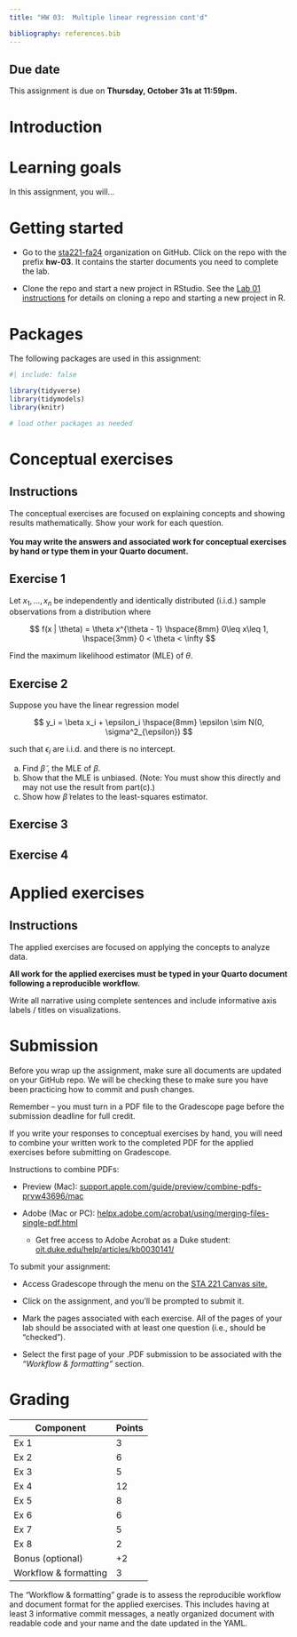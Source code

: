 ```yaml
---
title: "HW 03:  Multiple linear regression cont'd"

bibliography: references.bib
---
```


::: callout-important
## Due date

This assignment is due on **Thursday, October 31s at 11:59pm.**
:::

# Introduction

<!--# Update the introduction-->

# **Learning goals**

In this assignment, you will…

<!--# update the learning goals-->

# **Getting started**

-   Go to the [sta221-fa24](https://www.github.com/sta221-fa24) organization on GitHub. Click on the repo with the prefix **hw-03**. It contains the starter documents you need to complete the lab.

-   Clone the repo and start a new project in RStudio. See the [Lab 01 instructions](https://sta221-fa24.netlify.app/labs/lab-01#clone-the-repo-start-new-rstudio-project) for details on cloning a repo and starting a new project in R.

# Packages

The following packages are used in this assignment:

```r
#| include: false

library(tidyverse)
library(tidymodels)
library(knitr)

# load other packages as needed
```

# Conceptual exercises

## Instructions

The conceptual exercises are focused on explaining concepts and showing results mathematically. Show your work for each question.\
\
**You may write the answers and associated work for conceptual exercises by hand or type them in your Quarto document.**

## Exercise 1

<!--# from Ex 7.11 (pg. 356 in Casella Berger-->

Let $x_1, \ldots, x_n$ be independently and identically distributed (i.i.d.) sample observations from a distribution where

$$
f(x | \theta) = \theta x^{\theta - 1} \hspace{8mm} 0\leq x\leq 1, \hspace{3mm} 0 < \theta < \infty
$$

Find the maximum likelihood estimator (MLE) of $\theta$.

## Exercise 2

<!--# Ex 7.19 (pg. 358) of Casella Berger-->

Suppose you have the linear regression model

$$
y_i = \beta x_i + \epsilon_i \hspace{8mm} \epsilon \sim N(0, \sigma^2_{\epsilon})
$$

such that $\epsilon_i$ are i.i.d. and there is no intercept.

a.  Find $\tilde{\beta}$ , the MLE of $\beta$.
b.  Show that the MLE is unbiased. (Note: You must show this directly and may not use the result from part(c).)
c.  Show how $\tilde{\beta}$ relates to the least-squares estimator.

## Exercise 3

<!--# 11.32 from casella berger-->

## Exercise 4

# Applied exercises

## Instructions

The applied exercises are focused on applying the concepts to analyze data.

**All work for the applied exercises must be typed in your Quarto document following a reproducible workflow.**

Write all narrative using complete sentences and include informative axis labels / titles on visualizations.

# Submission

::: callout-warning
Before you wrap up the assignment, make sure all documents are updated on your GitHub repo. We will be checking these to make sure you have been practicing how to commit and push changes.

Remember -- you must turn in a PDF file to the Gradescope page before the submission deadline for full credit.

If you write your responses to conceptual exercises by hand, you will need to combine your written work to the completed PDF for the applied exercises before submitting on Gradescope.

Instructions to combine PDFs:

-   Preview (Mac): [support.apple.com/guide/preview/combine-pdfs-prvw43696/mac](https://support.apple.com/guide/preview/combine-pdfs-prvw43696/mac)

-   Adobe (Mac or PC): [helpx.adobe.com/acrobat/using/merging-files-single-pdf.html](https://helpx.adobe.com/acrobat/using/merging-files-single-pdf.html)

    -   Get free access to Adobe Acrobat as a Duke student: [oit.duke.edu/help/articles/kb0030141/](https://oit.duke.edu/help/articles/kb0030141/)
:::

To submit your assignment:

-   Access Gradescope through the menu on the [STA 221 Canvas site.](https://canvas.duke.edu/courses/38867)

-   Click on the assignment, and you’ll be prompted to submit it.

-   Mark the pages associated with each exercise. All of the pages of your lab should be associated with at least one question (i.e., should be “checked”).

-   Select the first page of your .PDF submission to be associated with the *“Workflow & formatting”* section.

# Grading

| Component             | Points |
|-----------------------|--------|
| Ex 1                  | 3      |
| Ex 2                  | 6      |
| Ex 3                  | 5      |
| Ex 4                  | 12     |
| Ex 5                  | 8      |
| Ex 6                  | 6      |
| Ex 7                  | 5      |
| Ex 8                  | 2      |
| Bonus (optional)      | +2     |
| Workflow & formatting | 3      |

The "Workflow & formatting" grade is to assess the reproducible workflow and document format for the applied exercises. This includes having at least 3 informative commit messages, a neatly organized document with readable code and your name and the date updated in the YAML.
